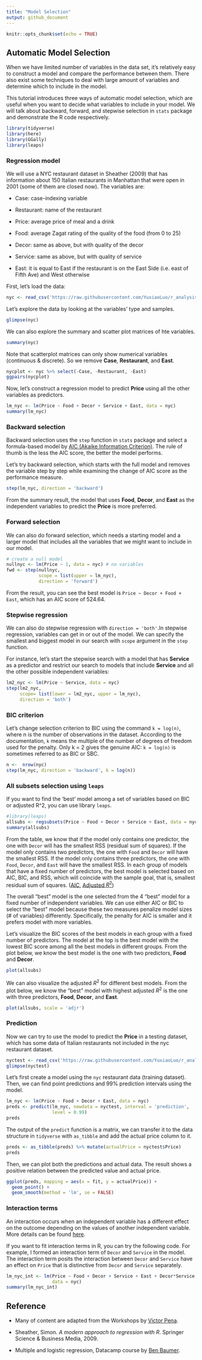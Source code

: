 ```yaml
---
title: "Model Selection"
output: github_document
---
```


```r
knitr::opts_chunk$set(echo = TRUE)
```

## Automatic Model Selection

When we have limited number of variables in the data set, it's relatively easy to construct a model and compare the performance between them. There also exist some techniques to deal with large amount of variables and determine which to include in the model.

This tutorial introduces three ways of automatic model selection, which are useful when you want to decide what variables to include in your model. We will talk about backward, forward, and stepwise selection in `stats` package and demonstrate the R code respectively. 

```r
library(tidyverse)
library(here)
library(GGally)
library(leaps)
```

### Regression model

We will use a NYC restaurant dataset in Sheather (2009) that has information about 150 Italian restaurants in Manhattan that were open in 2001 (some of them are closed now). The variables are:

- Case: case-indexing variable

- Restaurant: name of the restaurant

- Price: average price of meal and a drink

- Food: average Zagat rating of the quality of the food (from 0 to 25)

- Decor: same as above, but with quality of the decor

- Service: same as above, but with quality of service

- East: it is equal to East if the restaurant is on the East Side (i.e. east of Fifth Ave) and West otherwise

First, let's load the data:

```r
nyc <- read_csv('https://raw.githubusercontent.com/YuxiaoLuo/r_analysis_dri_2022/main/data/nyc.csv')

```

Let's explore the data by looking at the variables' type and samples.

```r
glimpse(nyc)
```

We can also explore the summary and scatter plot matrices of hte variables. 

```r
summary(nyc)
```

Note that scatterplot matrices can only show numerical variables (continuous & discrete). So we remove **Case**, **Restaurant**, and **East**.

```r
nycplot <- nyc %>% select(-Case, -Restaurant, -East)
ggpairs(nycplot)
```
Now, let's construct a regression model to predict **Price** using all the other variables as predictors. 

```r
lm_nyc <- lm(Price ~ Food + Decor + Service + East, data = nyc)
summary(lm_nyc)
```

### Backward selection

Backward selection uses the `step` function in `stats` package and select a formula-based model by [AIC (Akaike Information Criterion)](https://en.wikipedia.org/wiki/Akaike_information_criterion). The rule of thumb is the less the AIC score, the better the model performs. 

Let's try backward selection, which starts with the full model and removes the variable step by step while examining the change of AIC score as the performance measure. 

```r
step(lm_nyc, direction = 'backward')

```

From the summary result, the model that uses **Food**, **Decor**, and **East** as the independent variables to predict the **Price** is more preferred. 

### Forward selection

We can also do forward selection, which needs a starting model and a larger model that includes all the variables that we might want to include in our model. 

```r
# create a null model
nullnyc <- lm(Price ~ 1, data = nyc) # no variables
fwd <- step(nullnyc, 
            scope = list(upper = lm_nyc),
            direction = 'forward')
```

From the result, you can see the best model is `Price ~ Decor + Food + East`, which has an AIC score of 524.64. 

### Stepwise regression

We can also do stepwise regression with `direction = 'both'`.In stepwise regression, variables can get in or out of the model. We can specify the smallest and biggest model in our search with `scope` argument in the `step` function.

For instance, let's start the stepwise search with a model that has **Service** as a predictor and restrict our search to models that include **Service** and all the other possible independent variables:

```r
lm2_nyc <- lm(Price ~ Service, data = nyc)
step(lm2_nyc,
     scope= list(lower = lm2_nyc, upper = lm_nyc),
     direction = 'both')
```

### BIC criterion 

Let's change selection criterion to BIC using the command `k = log(n)`, where n is the number of observations in the dataset. According to the documentation, `k` means the multiple of the number of degrees of freedom used for the penalty. Only k = 2 gives the genuine AIC: `k = log(n)` is sometimes referred to as BIC or SBC.

```r
n <-  nrow(nyc)
step(lm_nyc, direction = 'backward', k = log(n))
```

### All subsets selection using `leaps`

If you want to find the 'best' model among a set of variables based on BIC or adjusted R^2, you can use library `leaps`.

```r
#library(leaps)
allsubs <- regsubsets(Price ~ Food + Decor + Service + East, data = nyc)
summary(allsubs)
```

From the table, we know that if the model only contains one predictor, the one with `Decor` will has the smallest RSS (residual sum of squares). If the model only contains two predictors, the one with `Food` and `Decor` will have the smallest RSS. If the model only contains three predictors, the one with `Food`, `Decor`, and `East` will have the smallest RSS. In each group of models that have a fixed number of predictors, the best model is selected based on AIC, BIC, and RSS, which will coincide with the sample goal, that is, smallest residual sum of squares. ([AIC](https://www.statisticshowto.com/akaikes-information-criterion/), [Adjusted $R^2$](https://www.statisticshowto.com/probability-and-statistics/statistics-definitions/adjusted-r2/))

The overall "best" model is the one selected from the 4 "best" model for a fixed number of independent variables. We can use either AIC or BIC to select the "best" model because these two measures penalize model sizes (# of variables) differently. Specifically, the penalty for AIC is smaller and it prefers model with more variables. 

Let's visualize the BIC scores of the best models in each group with a fixed number of predictors. The model at the top is the best model with the lowest BIC score among all the best models in different groups. From the plot below, we know the best model is the one with two predictors, **Food** and **Decor**. 

```r
plot(allsubs)
```

We can also visualize the adjusted $R^2$ for different best models. From the plot below, we know the "best" model with highest adjusted $R^2$ is the one with three predictors, **Food**, **Decor**, and **East**.

```r
plot(allsubs, scale = 'adjr')
```

### Prediction 

Now we can try to use the model to predict the **Price** in a testing dataset, which has some data of Italian restaurants not included in the nyc restaurant dataset. 

```r
nyctest <- read_csv('https://raw.githubusercontent.com/YuxiaoLuo/r_analysis_dri_2022/main/data/nyctest.csv', col_select = 3:8)
glimpse(nyctest)

```

Let's first create a model using the `nyc` restaurant data (training dataset). Then, we can find point predictions and 99% prediction intervals using the model.

```r
lm_nyc <- lm(Price ~ Food + Decor + East, data = nyc)
preds <- predict(lm_nyc, newdata = nyctest, interval = 'prediction',
                 level = 0.99)
preds
```

The output of the `predict` function is a matrix, we can transfer it to the data structure in `tidyverse` with `as_tibble` and add the actual price column to it. 

```r
preds <- as_tibble(preds) %>% mutate(actualPrice = nyctest$Price)
preds
```
Then, we can plot both the predictions and actual data. The result shows a positive relation between the predicted value and actual price. 

```r
ggplot(preds, mapping = aes(x = fit, y = actualPrice)) + 
  geom_point() + 
  geom_smooth(method = 'lm', se = FALSE)
```
### Interaction terms

An interaction occurs when an independent variable has a different
effect on the outcome depending on the values of another independent variable. More details can be found [here](https://statisticsbyjim.com/regression/interaction-effects/).

If you want to fit interaction terms in R, you can try the following code. For example, I formed an interaction term of `Decor` and `Service` in the model. The interaction term posits the interaction between `Decor` and `Service` have an effect on `Price` that is distinctive from `Decor` and `Service` separately.

```r
lm_nyc_int <- lm(Price ~ Food + Decor + Service + East + Decor*Service,
                 data = nyc)
summary(lm_nyc_int)
```

## Reference

- Many of content are adapted from the Workshops by [Victor Pena](https://vicpena.github.io/).

- Sheather, Simon. *A modern approach to regression with R*. Springer Science & Business Media, 2009.

- Multiple and logistic regression, Datacamp course by [Ben Baumer](https://beanumber.github.io/www/).























